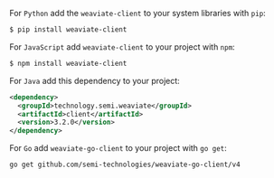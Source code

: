 
<Tabs groupId="languages">
<TabItem value="py" label="Python">

For `Python` add the `weaviate-client` to your system libraries with `pip`:
```bash
$ pip install weaviate-client
```

</TabItem>
<TabItem value="js" label="JavaScript">

For `JavaScript` add `weaviate-client` to your project with `npm`:
```bash
$ npm install weaviate-client
```

</TabItem>
<TabItem value="java" label="Java">

For `Java` add this dependency to your project:
```xml
<dependency>
  <groupId>technology.semi.weaviate</groupId>
  <artifactId>client</artifactId>
  <version>3.2.0</version>
</dependency>
```

</TabItem>
<TabItem value="go" label="Go">

For `Go` add `weaviate-go-client` to your project with `go get`:
```bash
go get github.com/semi-technologies/weaviate-go-client/v4
```

</TabItem>
</Tabs>